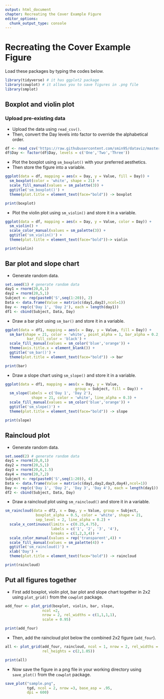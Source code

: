```yaml
---
output: html_document
chapter: Recreating the Cover Example Figure
editor_options:
  chunk_output_type: console
---
```


# Recreating the Cover Example Figure

Load these packages by typing the codes below.

```r
library(tidyverse) # it has ggplot2 package
library(cowplot) # it allows you to save figures in .png file
library(smplot)
```

## Boxplot and violin plot

### Upload pre-existing data {-}
- Upload the data using `read_csv()`.
- Then, convert the Day levels into factor to override the alphabetical order.

```r
df <- read_csv('https://raw.githubusercontent.com/smin95/dataviz/master/data.csv') 
df$Day <- factor(df$Day, levels = c('One','Two','Three'))
```

- Plot the boxplot using `sm_boxplot()` with your preferred aesthetics.
- Then store the figure into a variable. 

```r
ggplot(data = df, mapping = aes(x = Day, y = Value, fill = Day)) + 
  sm_boxplot(color = 'white', shape = 21) + 
  scale_fill_manual(values = sm_palette(3)) +
  ggtitle('sm_boxplot()') + 
  theme(plot.title = element_text(face="bold")) -> boxplot

print(boxplot)
```

- Plot the violin plot using `sm_violin()` and store it in a variable.

```r
ggplot(data = df, mapping = aes(x = Day, y = Value, color = Day)) + 
  sm_violin() + 
  scale_color_manual(values = sm_palette(3)) + 
  ggtitle('sm_violin()') + 
  theme(plot.title = element_text(face="bold"))-> violin

print(violin)
```

## Bar plot and slope chart
- Generate random data.

```r
set.seed(1) # generate random data
day1 = rnorm(20,0,1)
day2 = rnorm(20,5,1)
Subject <- rep(paste0('S',seq(1:20)), 2)
Data <- data.frame(Value = matrix(c(day1,day2),ncol=1))
Day <- rep(c('Day 1', 'Day 2'), each = length(day1))
df1 <- cbind(Subject, Data, Day)
```

- Draw a bar plot using `sm_bar()` and store it in a variable.

```r
ggplot(data = df1, mapping = aes(x = Day, y = Value, fill = Day)) +
  sm_bar(shape = 21, color = 'white', point_alpha = 1, bar_alpha = 0.2,
          bar_fill_color = 'black') +
  scale_fill_manual(values = sm_color('blue','orange')) +
  theme(axis.title.x = element_blank()) +
  ggtitle('sm_bar()') + 
  theme(plot.title = element_text(face="bold")) -> bar

print(bar)
```

- Draw a slope chart using `sm_slope()` and store it in a variable. 

```r
ggplot(data = df1, mapping = aes(x = Day, y = Value, 
                                group = Subject, fill = Day)) +
  sm_slope(labels = c('Day 1', 'Day 2'),
            shape = 21, color = 'white', line_alpha = 0.3) +
  scale_fill_manual(values = sm_color('blue','orange')) +
  ggtitle('sm_slope()') + 
  theme(plot.title = element_text(face="bold")) -> slope

print(slope)
```

## Raincloud plot
- Generate random data.

```r
set.seed(2) # generate random data
day1 = rnorm(20,0,1)
day2 = rnorm(20,5,1)
day3 = rnorm(20,6,1.5)
day4 = rnorm(20,7,2)
Subject <- rep(paste0('S',seq(1:20)), 4)
Data <- data.frame(Value = matrix(c(day1,day2,day3,day4),ncol=1))
Day <- rep(c('Day 1', 'Day 2', 'Day 3', 'Day 4'), each = length(day1))
df2 <- cbind(Subject, Data, Day)
```

- Draw a raincloud plot using `sm_raincloud()` and store it in a variable.

```r
sm_raincloud(data = df2, x = Day, y = Value, group = Subject,
              boxplot_alpha = 0.5, color = 'white', shape = 21,
              sep_level = 2, line_alpha = 0.2) +
  scale_x_continuous(limits = c(0.25,4.75), 
                     labels = c('1', '2', '3', '4'),
                     breaks = c(1,2,3,4)) +
  scale_color_manual(values = rep('transparent',4)) + 
  scale_fill_manual(values = sm_palette(4)) + 
  ggtitle('sm_raincloud()') + 
  xlab('Day') + 
  theme(plot.title = element_text(face="bold")) -> raincloud

print(raincloud)
```

## Put all figures together
- First add boxplot, violin plot, bar plot and slope chart together in 2x2 using `plot_grid()` from the `cowplot` package. 

```r
add_four <- plot_grid(boxplot, violin, bar, slope,
                 ncol =2,
                 nrow = 2, rel_widths = c(1,1,1,1),
                 scale = 0.95)

print(add_four)
```

- Then, add the raincloud plot below the combined 2x2 figure (`add_four`).

```r
all <- plot_grid(add_four, raincloud, ncol = 1, nrow = 2, rel_widths = c(1,1),
                 rel_heights = c(2,1.05))

print(all)
```

- Now save the figure in a png file in your working directory using `save_plot()` from the `cowplot` package.

```r

save_plot("sample.png", 
          tgd, ncol = 2, nrow =3, base_asp = .95,
          dpi = 600)
```